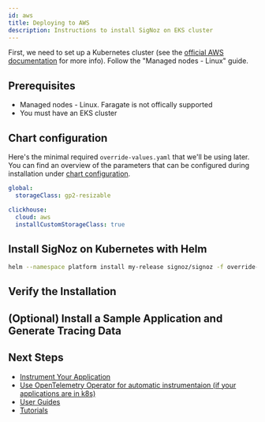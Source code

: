 ```yaml
---
id: aws
title: Deploying to AWS
description: Instructions to install SigNoz on EKS cluster
---
```



First, we need to set up a Kubernetes cluster (see the [official AWS documentation](https://docs.aws.amazon.com/eks/latest/userguide/getting-started-eksctl.html) for more info). Follow the "Managed nodes - Linux" guide.

<K8sComponents />

## Prerequisites

- Managed nodes - Linux. Faragate is not offically supported
- You must have an EKS cluster

<CommonPrerequisites />

## Chart configuration

Here's the minimal required `override-values.yaml` that we'll be using later. You can find
an overview of the parameters that can be configured during installation under [chart configuration](https://github.com/SigNoz/charts/tree/main/charts/signoz#configuration).

```yaml
global:
  storageClass: gp2-resizable

clickhouse:
  cloud: aws
  installCustomStorageClass: true
```

<StorageClass />

## Install SigNoz on Kubernetes with Helm

<InstallSigNozPart1 />

```bash
helm --namespace platform install my-release signoz/signoz -f override-values.yaml
```

<InstallSigNozPart2 />

## Verify the Installation

<VerifyInstallation />

## (Optional) Install a Sample Application and Generate Tracing Data

<K8sHotrod />

## Next Steps

- [Instrument Your Application](/docs/instrumentation/overview)
- [Use OpenTelemetry Operator for automatic instrumentaion (if your applications are in k8s)](https://signoz.io/docs/tutorial/opentelemetry-operator-usage/#opentelemetry-auto-instrumentation-injection)
- [User Guides](/docs/userguide/overview/)
- [Tutorials](/docs/tutorials/)
